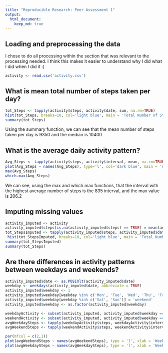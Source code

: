 ```yaml
---
title: "Reproducible Research: Peer Assessment 1"
output: 
  html_document:
    keep_md: true
---
```



## Loading and preprocessing the data

I chose to do all processing within the section that was relevant to the processing needed. I think this makes it easier to understand why I did what I did when I did it :)

```r
activity <- read.csv('activity.csv')

```
## What is mean total number of steps taken per day?

```r
tot_Steps <- tapply(activity$steps, activity$date, sum, na.rm=TRUE)
hist(tot_Steps, breaks=10, col='light blue', main = 'Total Number of Steps Per Day', xlab = 'Total Steps')
summary(tot_Steps)
```
Using the summary function, we can see that the mean number of steps taken per day is 9350 and the median is 10400


## What is the average daily activity pattern?
```r
Avg_Steps <- tapply(activity$steps, activity$interval, mean, na.rm=TRUE)
plot(Avg_Steps ~ names(Avg_Steps), type='l', col='dark blue', main = 'Average Steps per 5 Minute Time Interval', xlab = 'Time Interval', ylab = 'Average Steps')
max(Avg_Steps)
which.max(Avg_Steps)

```
We can see, using the max and which.max functions, that the interval with the highest average number of steps is the 835 interval, and the max value is 206.2

## Imputing missing values

```r
activity_imputed <- activity
activity_imputed$steps[is.na(activity_imputed$steps) == TRUE] = mean(activity_imputed$steps, na.rm=TRUE)
tot_StepsImputed <- tapply(activity_imputed$steps, activity_imputed$date, sum)
 hist(tot_StepsImputed, breaks=10, col='light blue', main = 'Total Number of Steps Per Day Imputed', xlab = 'Total Steps')
summary(tot_StepsImputed)
summary(tot_Steps)
```


## Are there differences in activity patterns between weekdays and weekends?

```r
activity_imputed$date <- as.POSIXlt(activity_imputed$date)
weekday <- weekdays(activity_imputed$date, abbreviate = TRUE)
activity_imputed$weekday <- 1
activity_imputed$weekday[weekday %in% c('Mon', 'Tue', 'Wed', 'Thu', 'Fri')] = 'weekday'
activity_imputed$weekday[weekday %in% c('Sat', 'Sun')] = 'weekend'
activity_imputed$weekday <- as.factor(activity_imputed$weekday)

weekdayActivity <- subset(activity_imputed, activity_imputed$weekday == 'weekday')
weekendActivity <- subset(activity_imputed, activity_imputed$weekday == 'weekend')
avgWeekdaySteps <- tapply(weekdayActivity$steps, weekdayActivity$interval, mean)
avgWeekendSteps <- tapply(weekendActivity$steps, weekendActivity$interval, mean)

par(mfcol = c(2,1))
plot(avgWeekendSteps ~ names(avgWeekendSteps), type = 'l', xlab = 'Weekend Interval', ylab = 'steps')
plot(avgWeekdaySteps ~ names(avgWeekdaySteps), type = 'l', xlab = 'Weekday Interval', ylab = 'steps')

```
